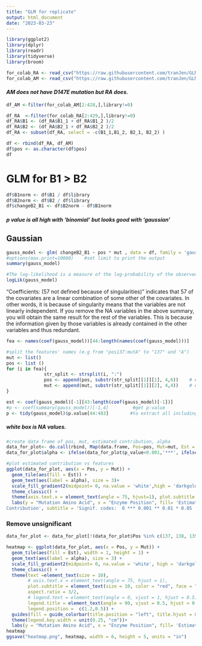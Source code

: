 ```yaml
---
title: "GLM for replicate"
output: html_document
date: "2023-03-23"
---
```


```r
library(ggplot2)
library(dplyr)
library(readr)
library(tidyverse)
library(broom)
```

```r
for_colab_RA <- read_csv("https://raw.githubusercontent.com/tranJen/GLMNanoBiT_Honors_Thesis/main/GLM/Data_Akrong.csv")
for_colab_AM <- read_csv("https://raw.githubusercontent.com/tranJen/GLMNanoBiT_Honors_Thesis/main/GLM/Data_McGahan.csv")
```

#### *AM does not have D147E mutation but RA does.*

```r
df_AM <-filter(for_colab_AM[2:428,],library!=0)

df_RA  <-filter(for_colab_RA[2:429,],library!=0)
df_RA$B1 <- (df_RA$B1_1 + df_RA$B1_2 )/2
df_RA$B2 <- (df_RA$B2_1 + df_RA$B2_2 )/2
df_RA <- subset(df_RA, select = -c(B1_1,B1_2, B2_1, B2_2) )

df <- rbind(df_RA, df_AM)
df$pos <- as.character(df$pos)
df
```

# GLM for B1 > B2
```r
df$B1norm <- df$B1 / df$library
df$B2norm <- df$B2 / df$library
df$changeB2_B1 <- df$B2norm - df$B1norm
```
#### *p value is all high with 'binomial' but looks good with 'gaussian'*

## Gaussian
```r
gauss_model <- glm( changeB2_B1 ~ pos * mut , data = df, family = 'gaussian') 
#options(max.print=10000)    #set limit to print the output
summary(gauss_model)

#The log-likelihood is a measure of the log-probability of the observed data given the model parameters. Higher values of the log-likelihood indicate that the model is a better fit for the data.
logLik(gauss_model)
```
 
"Coefficients: (57 not defined because of singularities)" indicates that 57 of the covariates are a linear combination of some other of the covariates. In other words, it is because of singularity means that the variables are not linearly independent. If you remove the NA variables in the above summary, you will obtain the same result for the rest of the variables. This is because the information given by those variables is already contained in the other variables and thus redundant.

```r
fea <- names(coef(gauss_model))[44:length(names(coef(gauss_model)))]      #get features' names

#split the features' names (e.g from "pos137:mutA" to "137" and "A")
mut <- list()
pos <- list ()
for (i in fea){
              str_split <- strsplit(i, ":")
              pos <- append(pos, substr(str_split[[1]][1], 4,6))    # e.g extract 137
              mut <- append(mut, substr(str_split[[1]][2], 4,4))    # e.g extract A
}

est <- coef(gauss_model)[-1][43:length(coef(gauss_model)[-1])]          #get estimated contribution 
#p <- coef(summary(gauss_model))[-1,4]         #get p-value
p <- tidy(gauss_model)$p.value[44:483]        #to extract all including NA value
```

##### *white box is NA values. *

```r
#create data frame of pos, mut, estimated contribution, alpha
data_for_plot<- do.call(rbind, Map(data.frame, Pos=pos, Mut=mut, Est = est, p_value =p))
data_for_plot$alpha <- ifelse(data_for_plot$p_value<0.001,'***', ifelse(data_for_plot$p_value<0.01,'**', ifelse(data_for_plot$p_value<0.05,'*', ifelse(data_for_plot$p_value<0.1,'.', ' '))))
```

```r
#plot estimated contribution vs features
ggplot(data_for_plot, aes(x = Pos, y = Mut)) +
  geom_tile(aes(fill = Est)) + 
  geom_text(aes(label = alpha), size = 3)+
  scale_fill_gradient2(midpoint= 0, na.value = 'white',high = 'darkgoldenrod1 ', low = 'cyan4', mid ='aliceblue')+ 
  theme_classic() +
  theme(axis.text.x = element_text(angle = 75, hjust=1), plot.subtitle = element_text(size = 10, color = "red", face = "bold"))+
  labs(y = "Mutation Amino Acid", x = "Enzyme Position", fill= 'Estimated
Contribution', subtitle = 'Signif. codes:  0 *** 0.001 ** 0.01 * 0.05 . 0.1   1')

```
### Remove unsignificant 
```r
data_for_plot <- data_for_plot[!(data_for_plot$Pos %in% c(137, 138, 139, 140, 141, 142,146,147,150,151,152,153,154,156,158)), ]
```

```r
heatmap <- ggplot(data_for_plot, aes(x = Pos, y = Mut)) +
  geom_tile(aes(fill = Est), width = 1, height = 1) +
  geom_text(aes(label = alpha), size = 3) +
  scale_fill_gradient2(midpoint= 0, na.value = 'white', high = 'darkgoldenrod1', low = 'cyan4', mid ='aliceblue') + 
  theme_classic() +
  theme(text =element_text(size = 10),
        # axis.text.x = element_text(angle = 75, hjust = 1), 
        plot.subtitle = element_text(size = 10, color = "red", face = "bold"), 
        aspect.ratio = 3/2,
        # legend.text = element_text(angle = 0, vjust = 1, hjust = 0.5),
        legend.title = element_text(angle = 90, vjust = 0.5, hjust = 0.5, size = 10),
        legend.position =  c(1.2,0.5)) +
  guides(fill = guide_colorbar(title.position = "left", title.hjust = 0.5, label.position = "left"))+
  theme(legend.key.width = unit(0.25, "cm"))+
  labs(y = "Mutation Amino Acid", x = "Enzyme Position", fill= 'Estimated Contribution', subtitle = 'Signif. codes:  0 *** 0.001 ** 0.01 * 0.05 . 0.1   1')
heatmap
ggsave("heatmap.png", heatmap, width = 6, height = 5, units = "in")
```

